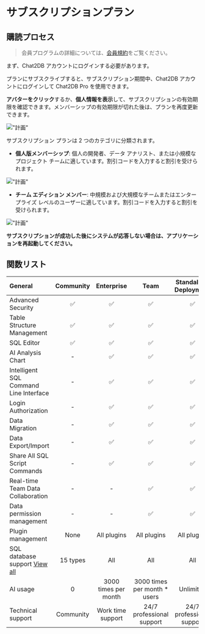 # サブスクリプションプラン

## 購読プロセス

> 会員プログラムの詳細については、[会員規約](https://docs.chat2db.ai/ja-JP/docs/service/member)をご覧ください。

まず、Chat2DB アカウントにログインする必要があります。

プランにサブスクライブすると、サブスクリプション期間中、Chat2DB アカウントにログインして Chat2DB Pro を使用できます。

**アバターをクリック**するか、**個人情報を表示**して、サブスクリプションの有効期限を確認できます。メンバーシップの有効期限が切れた後は、プランを再度更新できます。

!["計画"](/image/start-guide/plan01.png)

サブスクリプション プランは 2 つのカテゴリに分類されます。

- **個人版メンバーシップ**: 個人の開発者、データ アナリスト、または小規模なプロジェクト チームに適しています。割引コードを入力すると割引を受けられます。

!["計画"](/image/start-guide/plan02.png)


- **チーム エディション メンバー**: 中規模および大規模なチームまたはエンタープライズ レベルのユーザーに適しています。割引コードを入力すると割引を受けられます。

!["計画"](/image/start-guide/plan03.png)

**サブスクリプションが成功した後にシステムが応答しない場合は、アプリケーションを再起動してください。**

## 関数リスト

| General | Community  | Enterprise  | Team  | Standalone Deployment |
| :--- | :---: | :---: | :---: | :---: |
| Advanced Security | ✅ | ✅ | ✅ | ✅ |
| Table Structure Management | ✅ | ✅ | ✅ | ✅ |
| SQL Editor | ✅ | ✅ | ✅ | ✅ |
| AI Analysis Chart | - | ✅ | ✅ | ✅ |
| Intelligent SQL Command Line Interface | - | ✅ | ✅ | ✅ |
| Login Authorization | - | ✅ | ✅ | ✅ |
| Data Migration | - | ✅ | ✅ | ✅ |
| Data Export/Import | - | ✅ | ✅ | ✅ |
| Share All SQL Script Commands | - | ✅ | ✅ | ✅ |
| Real-time Team Data Collaboration | - | - | ✅ | ✅ |
| Data permission management | - | - | ✅ | ✅ |
| Plugin management | None | All plugins | All plugins | All plugins |
| SQL database support [View all](https://docs.chat2db.ai/ja-JP/docs/connection/support-database) | 15 types | All | All | All |
| AI usage | 0 | 3000 times per month | 3000 times per month * users | Unlimited |
| Technical support | Community | Work time support | 24/7 professional support | 24/7 professional support |